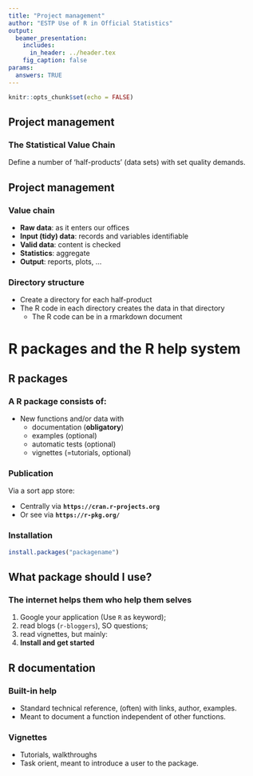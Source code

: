 ```yaml
---
title: "Project management"
author: "ESTP Use of R in Official Statistics"
output: 
  beamer_presentation:
    includes:
      in_header: ../header.tex
    fig_caption: false
params: 
  answers: TRUE
---
```


```r
knitr::opts_chunk$set(echo = FALSE)
```

## Project management

### The Statistical Value Chain

Define a number of 'half-products' (data sets) with set quality demands.

\begin{picture}(0,0)
\put(0,-75){
\includegraphics[height=0.30\textheight]{fig/fig04_value-chain.png}
}
\end{picture}


## Project management

### Value chain
- **Raw data**: as it enters our offices
- **Input (tidy) data**: records and variables identifiable
- **Valid data**: content is checked
- **Statistics**: aggregate
- **Output**: reports, plots, ...
  
### Directory structure

- Create a directory for each half-product
- The R code in each directory creates the data in that directory
  - The R code can be in a rmarkdown document

# R packages and the R help system

## R packages

### A R package consists of:

- New functions and/or data with 
    - documentation (**obligatory**)
    - examples (optional) 
    - automatic tests (optional)
    - vignettes ($=$tutorials, optional)

### Publication

Via a sort app store:

- Centrally via **`https://cran.r-projects.org`**
- Or see via  **`https://r-pkg.org/`** 

### Installation

```r
install.packages("packagename")
```

## What package should I use?

### The internet helps them who help them selves

1. Google your application (Use `R` as keyword);
2. read blogs (`r-bloggers`), SO questions;
2. read vignettes, but mainly:
4. **Install and get started**

## R documentation

### Built-in help
- Standard technical reference, (often) with links, author, examples. 
- Meant to document a function independent of other functions.

### Vignettes
- Tutorials, walkthroughs
- Task orient, meant to introduce a user to the package.



